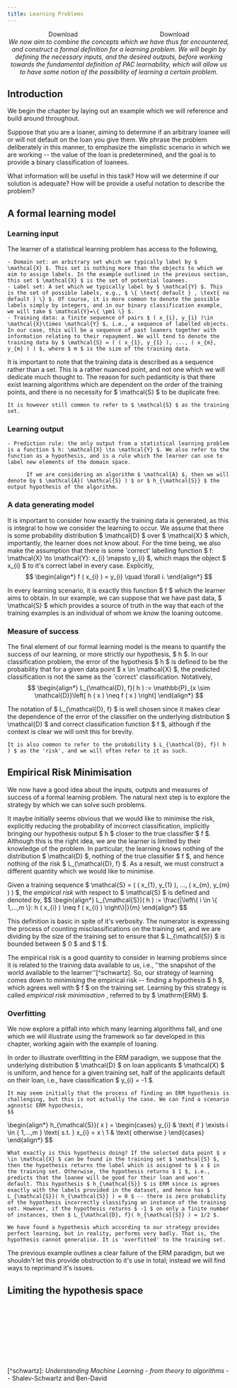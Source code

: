 ```yaml
---
title: Learning Problems
---
```


<div style='display: flex; justify-content: space-around;'>
	<LinkButton target="_blank" href="/courses/notes/mlnn/learning-problems.pdf" variant="secondary" icon="document" >Download</LinkButton>
	<LinkButton target="_blank" href="/courses/notes/mlnn/master.pdf" variant="primary" icon="open-book" >Download</LinkButton>
</div>

<div style='text-align: center'><em>
	We now aim to combine the concepts which we have thus far encountered, and construct a formal definition for a learning problem. We will begin by defining the necessary inputs, and the desired outputs, before working towards the fundamental definition of PAC learnability, which will allow us to have some notion of the possibility of learning a certain problem.
</em></div>

## Introduction
We begin the chapter by laying out an example which we will reference and build around throughout.

Suppose that you are a loaner, aiming to determine if an arbitrary loanee will or will not default on the loan you give them. We phrase the problem deliberately in this manner, to emphasize the simplistic scenario in which we are working -- the value of the loan is predetermined, and the goal is to provide a binary classification of loanees.

What information will be useful in this task? How will we determine if our solution is adequate? How will be provide a useful notation to describe the problem?

## A formal learning model
### Learning input
The learner of a statistical learning problem has access to the following,

	- Domain set: an arbitrary set which we typically label by $ \mathcal{X} $. This set is nothing more than the objects to which we aim to assign labels. In the example outlined in the previous section, this set $ \mathcal{X} $ is the set of potential loanees.
	- Label set: A set which we typically label by $ \mathcal{Y} $. This is the set of possible labels, e.g., $ \{ \text{ default } , \text{ no default } \} $. Of course, it is more common to denote the possible labels simply by integers, and in our binary classification example, we will take $ \mathcal{Y}=\{ \pm1 \} $.
	- Training data: a finite sequence of pairs $ ( x_{i}, y_{i} )\in \mathcal{X}\times \mathcal{Y} $, i.e., a sequence of labelled objects. In our case, this will be a sequence of past loaners together with information relating to their repayment. We will tend to denote the training data by $ \mathcal{S} = ( ( x_{1}, y_{1} ), ..., ( x_{m}, y_{m} ) ) $, where $ m $ is the size of the training data.


<Aside type='comment' title='Remark' >
	It is important to note that the training data is described as a sequence rather than a set. This is a rather nuanced point, and not one which we will dedicate much thought to. The reason for such pedanticity is that there exist learning algorithms which are dependent on the order of the training points, and there is no necessity for $ \mathcal{S} $ to be duplicate free.

	It is however still common to refer to $ \mathcal{S} $ as the training set.
</Aside>

### Learning output

	- Prediction rule: the only output from a statistical learning problem is a function $ h: \mathcal{X} \to \mathcal{Y} $. We also refer to the function as a hypothesis, and is a rule which the learner can use to label new elements of the domain space.

	      If we are considering an algorithm $ \mathcal{A} $, then we will denote by $ \mathcal{A}( \mathcal{S} ) $ or $ h_{\mathcal{S}} $ the output hypothesis of the algorithm.


### A data generating model
It is important to consider how exactly the training data is generated, as this is integral to how we consider the learning to occur. We assume that there is some probability distribution $ \mathcal{D} $ over $ \mathcal{X} $ which, importantly, the learner does not know about. For the time being, we also make the assumption that there is some 'correct' labelling function $ f: \mathcal{X} \to \mathcal{Y}: x_{i} \mapsto y_{i} $, which maps the object $ x_{i} $ to it's correct label in every case. Explicitly,
$$
\begin{align*}
	f ( x_{i} ) = y_{i} \quad \forall i.
\end{align*}
$$

In every learning scenario, it is exactly this function $ f $ which the learner aims to obtain. In our example, we can suppose that we have past data, $ \mathcal{S} $ which provides a source of truth in the way that each of the training examples is an individual of whom we <em> know </em> the loaning outcome.


### Measure of success
The final element of our formal learning model is the means to quantify the success of our learning, or more strictly our hypothesis, $ h $. In our classification problem, the error of the hypothesis $ h $ is defined to be the probability that for a given data point $ x \in \mathcal{X} $, the predicted classification is not the same as the 'correct' classification. Notatively,
$$
\begin{align*}
	L_{\mathcal{D}, f}( h ) := \mathbb{P}_{x \sim \mathcal{D}}\left[ h ( x ) \neq f ( x ) \right]
\end{align*}
$$

<Aside type='comment' title='Remark' >
	The notation of $ L_{\mathcal{D}, f} $ is well chosen since it makes clear the dependence of the error of the classifier on the underlying distribution $ \mathcal{D} $ and correct classification function $ f $, although if the context is clear we will omit this for brevity.

	It is also common to refer to the probability $ L_{\mathcal{D}, f}( h ) $ as the 'risk', and we will often refer to it as such.
</Aside>


## Empirical Risk Minimisation
We now have a good idea about the inputs, outputs and measures of success of a formal learning problem. The natural next step is to explore the strategy by which we can solve such problems.

It maybe initially seems obvious that we would like to minimise the risk, explicitly reducing the probability of incorrect classification, implicitly bringing our hypothesis output $ h $ closer to the true classifier $ f $. Although this is the right idea, we are the learner is limited by their knowledge of the problem. In particular, the learning knows nothing of the distribution $ \mathcal{D} $, nothing of the true classifier $ f $, and hence nothing of the risk $ L_{\mathcal{D}, f} $. As a result, we must construct a different quantity which we would like to minimise.

<Aside type='definition' title='Definition' >
	Given a training sequence $ \mathcal{S} = ( ( x_{1}, y_{1} ), ..., ( x_{m}, y_{m} ) ) $, the <em> empirical risk </em> with respect to $ \mathcal{S} $ is defined and denoted by,
	$$
\begin{align*}
		L_{\mathcal{S}}( h ) := \frac{|\left\{ i \in \{ 1,...,m \}: h ( x_{i} ) \neq f ( x_{i} ) \right\}|}{m}
	\end{align*}
$$
</Aside>

This definition is basic in spite of it's verbosity. The numerator is expressing the process of counting misclassifications on the training set, and we are dividing by the size of the training set to ensure that $ L_{\mathcal{S}} $ is bounded between $ 0 $ and $ 1 $.

The empirical risk is a good quantity to consider in learning problems since it is related to the training data available to us, i.e., ''the snapshot of the world available to the learner''[^schwartz]. So, our strategy of learning comes down to minimising the empirical risk -- finding a hypothesis $ h $, which agrees well with $ f $ on the training set. Learning by this strategy is called <em> empirical risk minimisation </em>, referred to by $ \mathrm{ERM} $.

### Overfitting
We now explore a pitfall into which many learning algorithms fall, and one which we will illustrate using the framework so far developed in this chapter, working again with the example of loaning.

<Aside type='example' title='Example' >
	In order to illustrate overfitting in the ERM paradigm, we suppose that the underlying distribution $ \mathcal{D} $ on loan applicants $ \mathcal{X} $ is uniform, and hence for a given training set, half of the applicants default on their loan, i.e., have classification $ y_{i} = -1 $.

	It may seem initially that the process of finding an ERM hypothesis is challenging, but this is not actually the case. We can find a scenario agnostic ERM hypothesis,
	$$
\begin{align*}
		h_{\mathcal{S}}( x ) = \begin{cases}
			                       y_{i} & \text{ if } \exists i \in \{ 1,...,m \} \text{ s.t. } x_{i} = x \\
			                       1     & \text{ otherwise }
		                       \end{cases}
	\end{align*}
$$

	What exactly is this hypothesis doing? If the selected data point $ x \in \mathcal{X} $ can be found in the training set $ \mathcal{S} $, then the hypothesis returns the label which is assigned to $ x $ in the training set. Otherwise, the hypothesis returns $ 1 $, i.e., predicts that the loanee will be good for their loan and won't default. This hypothesis $ h_{\mathcal{S}} $ is ERM since is agrees exactly with the labels provided in the dataset, and hence has $ L_{\mathcal{S}}( h_{\mathcal{S}} ) = 0 $ -- there is zero probability of the hypothesis incorrectly classifying an instance of the training set. However, if the hypothesis returns $ -1 $ on only a finite number of instances, then $ L_{\mathcal{D}, f}( h_{\mathcal{S}} ) = 1/2 $.

	We have found a hypothesis which according to our strategy provides perfect learning, but in reality, performs very badly. That is, the hypothesis cannot generalise. It is 'overfitted' to the training set.
</Aside>

The previous example outlines a clear failure of the ERM paradigm, but we shouldn't let this provide obstruction to it's use in total; instead we will find ways to reprimand it's issues.

## Limiting the hypothesis space

<div style="margin-top: 10rem">
[^schwartz]: <em> Understanding Machine Learning - from theory to algorithms </em> -- Shalev-Schwartz and Ben-David
</div>